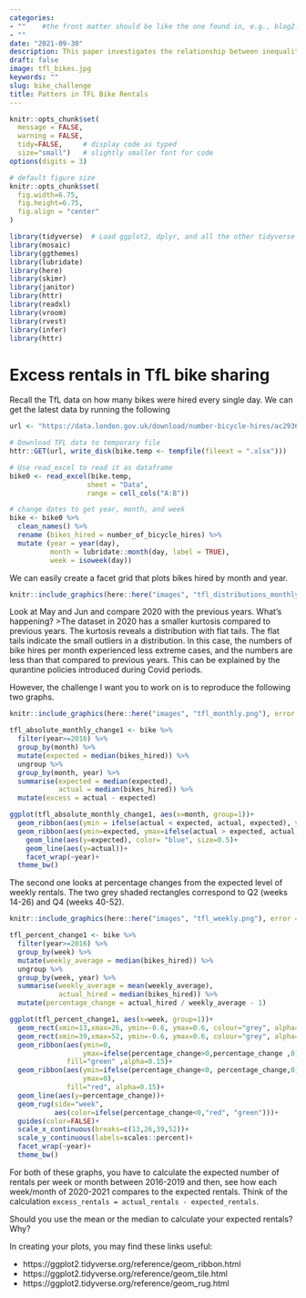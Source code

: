 ```yaml
---
categories:  
- ""    #the front matter should be like the one found in, e.g., blog2.md. It cannot be like the normal Rmd we used
- ""
date: "2021-09-30"
description: This paper investigates the relationship between inequality, credit markets and human capital accumulation. The theory suggests that inequality negatively impacts educational attainment through imperfect credit markets. Based on a panel analysis of 217 countries for the years 1965-2019, this study finds evidence in support of this theory.
draft: false
image: tfl_bikes.jpg
keywords: ""
slug: bike_challenge
title: Patters in TFL Bike Rentals
---
```



```r
knitr::opts_chunk$set(
  message = FALSE, 
  warning = FALSE, 
  tidy=FALSE,     # display code as typed
  size="small")   # slightly smaller font for code
options(digits = 3)

# default figure size
knitr::opts_chunk$set(
  fig.width=6.75, 
  fig.height=6.75,
  fig.align = "center"
)
```


```r
library(tidyverse)  # Load ggplot2, dplyr, and all the other tidyverse packages
library(mosaic)
library(ggthemes)
library(lubridate)
library(here)
library(skimr)
library(janitor)
library(httr)
library(readxl)
library(vroom)
library(rvest)
library(infer)
library(httr)
```


# Excess rentals in TfL bike sharing

Recall the TfL data on how many bikes were hired every single day. We can get the latest data by running the following

```r
url <- "https://data.london.gov.uk/download/number-bicycle-hires/ac29363e-e0cb-47cc-a97a-e216d900a6b0/tfl-daily-cycle-hires.xlsx"

# Download TFL data to temporary file
httr::GET(url, write_disk(bike.temp <- tempfile(fileext = ".xlsx")))

# Use read_excel to read it as dataframe
bike0 <- read_excel(bike.temp,
                   sheet = "Data",
                   range = cell_cols("A:B"))

# change dates to get year, month, and week
bike <- bike0 %>% 
  clean_names() %>% 
  rename (bikes_hired = number_of_bicycle_hires) %>% 
  mutate (year = year(day),
          month = lubridate::month(day, label = TRUE),
          week = isoweek(day))
```


We can easily create a facet grid that plots bikes hired by month and year.

```r
knitr::include_graphics(here::here("images", "tfl_distributions_monthly.png"), error = FALSE)
```

Look at May and Jun and compare 2020 with the previous years. What's happening?
>The dataset in 2020 has a smaller kurtosis compared to previous years. The kurtosis reveals a distribution with flat tails. The flat tails indicate the small outliers in a distribution. In this case, the numbers of bike hires per month experienced less extreme cases, and the numbers are less than that compared to previous years. This can be explained by the qurantine policies introduced during Covid periods. 

However, the challenge I want you to work on is to reproduce the following two graphs.

```r
knitr::include_graphics(here::here("images", "tfl_monthly.png"), error = FALSE)
```

```r
tfl_absolute_monthly_change1 <- bike %>% 
  filter(year>=2016) %>% 
  group_by(month) %>% 
  mutate(expected = median(bikes_hired)) %>% 
  ungroup %>% 
  group_by(month, year) %>% 
  summarise(expected = median(expected), 
            actual = median(bikes_hired)) %>% 
  mutate(excess = actual - expected)
```  

```r
ggplot(tfl_absolute_monthly_change1, aes(x=month, group=1))+
  geom_ribbon(aes(ymin = ifelse(actual < expected, actual, expected), ymax = expected),fill= "green", alpha=0.1)+
  geom_ribbon(aes(ymin=expected, ymax=ifelse(actual > expected, actual, expected)),fill="red", alpha=0.1)+
    geom_line(aes(y=expected), color= "blue", size=0.5)+
    geom_line(aes(y=actual))+
    facet_wrap(~year)+
  theme_bw()
```

The second one looks at percentage changes from the expected level of weekly rentals. The two grey shaded rectangles correspond to Q2 (weeks 14-26) and Q4 (weeks 40-52).

```r
knitr::include_graphics(here::here("images", "tfl_weekly.png"), error = FALSE)
```

```r
tfl_percent_change1 <- bike %>% 
  filter(year>=2016) %>% 
  group_by(week) %>% 
  mutate(weekly_average = median(bikes_hired)) %>% 
  ungroup %>% 
  group_by(week, year) %>% 
  summarise(weekly_average = mean(weekly_average), 
            actual_hired = median(bikes_hired)) %>% 
  mutate(percentage_change = actual_hired / weekly_average - 1)
```

```r
ggplot(tfl_percent_change1, aes(x=week, group=1))+
  geom_rect(xmin=13,xmax=26, ymin=-0.6, ymax=0.6, colour="grey", alpha=0.003)+
  geom_rect(xmin=39,xmax=52, ymin=-0.6, ymax=0.6, colour="grey", alpha=0.003)+
  geom_ribbon(aes(ymin=0,
                  ymax=ifelse(percentage_change>0,percentage_change ,0)), 
              fill="green" ,alpha=0.15)+
  geom_ribbon(aes(ymin=ifelse(percentage_change<0, percentage_change,0), 
                  ymax=0), 
              fill="red", alpha=0.15)+
  geom_line(aes(y=percentage_change))+
  geom_rug(side="week", 
           aes(color=ifelse(percentage_change<0,"red", "green")))+
  guides(color=FALSE)+
  scale_x_continuous(breaks=c(13,26,39,52))+
  scale_y_continuous(labels=scales::percent)+
  facet_wrap(~year)+
  theme_bw()

```

For both of these graphs, you have to calculate the expected number of rentals per week or month between 2016-2019 and then, see how each week/month of 2020-2021 compares to the expected rentals. Think of the calculation `excess_rentals = actual_rentals - expected_rentals`. 

Should you use the mean or the median to calculate your expected rentals? Why?

In creating your plots, you may find these links useful:

- https://ggplot2.tidyverse.org/reference/geom_ribbon.html
- https://ggplot2.tidyverse.org/reference/geom_tile.html 
- https://ggplot2.tidyverse.org/reference/geom_rug.html
